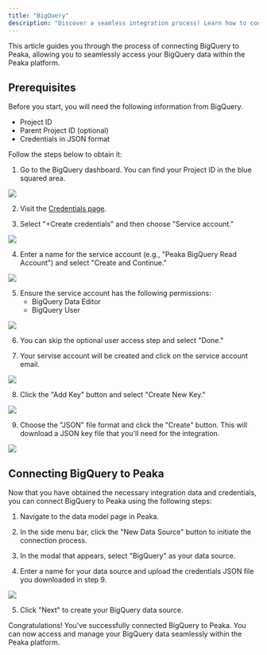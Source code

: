 ```yaml
---
title: "BigQuery"
description: "Discover a seamless integration process! Learn how to connect BigQuery to Peaka effortlessly for streamlined transactions."
---
```


This article guides you through the process of connecting BigQuery to Peaka, allowing you to seamlessly access your BigQuery data within the Peaka platform.

## Prerequisites

Before you start, you will need the following information from BigQuery.

- Project ID
- Parent Project ID (optional)
- Credentials in JSON format

Follow the steps below to obtain it:

1. Go to the BigQuery dashboard. You can find your Project ID in the blue squared area.

<img src="https://cdn.peaka.com/integrations/big-query-1.png" />

2. Visit the [Credentials page](https://console.cloud.google.com/apis/credentials).

3. Select "+Create credentials" and then choose "Service account."

<img src="https://cdn.peaka.com/integrations/big-query-2.png" />

4. Enter a name for the service account (e.g., "Peaka BigQuery Read Account") and select "Create and Continue."

<img src="https://cdn.peaka.com/integrations/big-query-3.png" />

5. Ensure the service account has the following permissions:
   - BigQuery Data Editor
   - BigQuery User

<img src="https://cdn.peaka.com/integrations/big-query-4.png" />

6. You can skip the optional user access step and select "Done."

7. Your servise account will be created and click on the service account email.

<img src="https://cdn.peaka.com/integrations/big-query-5.png" />

8. Click the "Add Key" button and select "Create New Key."

<img src="https://cdn.peaka.com/integrations/big-query-6.png" />

9. Choose the "JSON" file format and click the "Create" button. This will download a JSON key file that you'll need for the integration.

<img src="https://cdn.peaka.com/integrations/big-query-7.png" />

## Connecting BigQuery to Peaka

Now that you have obtained the necessary integration data and credentials, you can connect BigQuery to Peaka using the following steps:

1. Navigate to the data model page in Peaka.

2. In the side menu bar, click the "New Data Source" button to initiate the connection process.

3. In the modal that appears, select "BigQuery" as your data source.

4. Enter a name for your data source and upload the credentials JSON file you downloaded in step 9.

<img src="https://cdn.peaka.com/integrations/big-query-8.png" />

5. Click "Next" to create your BigQuery data source.

Congratulations! You've successfully connected BigQuery to Peaka. You can now access and manage your BigQuery data seamlessly within the Peaka platform.
